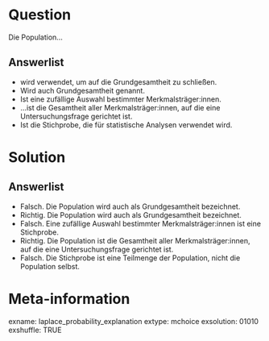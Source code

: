 Question 
======== 

Die Population...

Answerlist
----------

* wird verwendet, um auf die Grundgesamtheit zu schließen.
* Wird auch Grundgesamtheit genannt.
* Ist eine zufällige Auswahl bestimmter Merkmalsträger:innen.
* ...ist die Gesamtheit aller Merkmalsträger:innen, auf die eine Untersuchungsfrage gerichtet ist.
* Ist die Stichprobe, die für statistische Analysen verwendet wird.

Solution
========

Answerlist
----------

* Falsch. Die Population wird auch als Grundgesamtheit bezeichnet.
* Richtig. Die Population wird auch als Grundgesamtheit bezeichnet.
* Falsch. Eine zufällige Auswahl bestimmter Merkmalsträger:innen ist eine Stichprobe.
* Richtig. Die Population ist die Gesamtheit aller Merkmalsträger:innen, auf die eine Untersuchungsfrage gerichtet ist.
* Falsch. Die Stichprobe ist eine Teilmenge der Population, nicht die Population selbst.

Meta-information
================
exname: laplace_probability_explanation
extype: mchoice 
exsolution: 01010
exshuffle: TRUE
